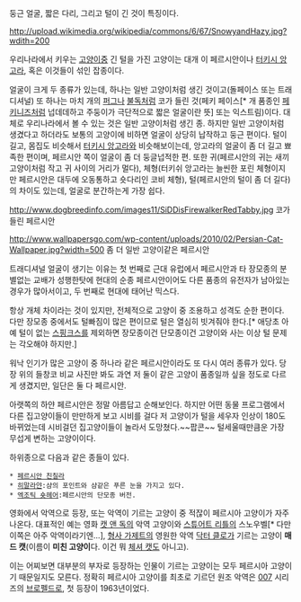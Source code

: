 둥근 얼굴, 짧은 다리, 그리고 털이 긴 것이 특징이다. 

http://upload.wikimedia.org/wikipedia/commons/6/67/SnowyandHazy.jpg?wdith=200


우리나라에서 키우는 [[고양이]]중 긴 털을 가진 고양이는 대개 이 페르시안이나 [[터키시 앙고라]], 혹은 이것들이 섞인 잡종이다.

얼굴이 크게 두 종류가 있는데, 하나는 일반 고양이처럼 생긴 것이고(돌페이스 또는 트래디셔널) 또 하나는 마치 개의 [[퍼그]]나 [[불독]]처럼 코가 들린 것(페키 페이스[* 개 품종인 [[페키니즈]]처럼 넙데데하고 주둥이가 극단적으로 짧은 얼굴이란 뜻] 또는 익스트림)이다. 대체로 우리나라에서 볼 수 있는 것은 일반 고양이처럼 생긴 종. 하지만 일반 고양이처럼 생겼다고 하더라도 보통의 고양이에 비하면 얼굴이 상당히 납작하고 둥근 편이다. 털이 길고, 몸집도 비슷해서 [[터키시 앙고라]]와 비슷해보이는데, 앙고라의 얼굴이 좀 더 길고 뾰족한 편이며, 페르시안 쪽이 얼굴이 좀 더 둥글넙적한 편. 또한 귀(페르시안의 귀는 새끼고양이처럼 작고 귀 사이의 거리가 멀다), 체형(터키쉬 앙고라는 늘씬한 포린 체형이지만 페르시안은 대두에 오동통하고 숏다리인 코비 체형), 털(페르시안의 털이 좀 더 길다)의 차이도 있는데, 얼굴로 분간하는게 가장 쉽다.

http://www.dogbreedinfo.com/images11/SiDDisFirewalkerRedTabby.jpg
코가 들린 페르시안

http://www.wallpapersgo.com/wp-content/uploads/2010/02/Persian-Cat-Wallpaper.jpg?width=500
좀 더 일반 고양이같은 페르시안

트래디셔널 얼굴이 생기는 이유는 첫 번째로 근대 유럽에서 페르시안과 타 장모종의 분별없는 교배가 성행한탓에 현대의 순종 페르시안이어도 다른 품종의 유전자가 남아있는 경우가 많아서이고, 두 번째로 현대에 태어난 믹스다.

항상 개체 차이라는 것이 있지만, 전체적으로 고양이 중 조용하고 성격도 순한 편이다. 다만 장모종 중에서도 털빠짐이 많은 편이므로 털은 열심히 빗겨줘야 한다.[* 애당초 아예 털이 없는 [[스핑크스]]를 제외하면 장모종이건 단모종이건 고양이와 사는 이상 털 문제는 각오해야 하지만.]

워낙 인기가 많은 고양이 중 하나라 같은 페르시안이라도 또 다시 여러 종류가 있다. 당장 위의 들창코 비교 사진만 봐도 과연 저 둘이 같은 고양이 품종일까 싶을 정도로 다르게 생겼지만, 일단은 둘 다 페르시안.

아랫쪽의 하얀 페르시안은 정말 아름답고 순해보인다. 하지만 어떤 동물 프로그램에서 다른 집고양이들이 만만하게 보고 시비를 걸다 저 고양이가 털을 세우자 인상이 180도 바뀌었는데 시비걸던 집고양이들이 놀라서 도망쳤다.~~팝콘~~ 털세울때만큼운 가장 무섭게 변하는 고양이이다.

하위종으로 다음과 같은 종들이 있다.

 * [[페르시안 친칠라]]
 * [[히말라얀]]:샴의 포인트와 샴같은 푸른 눈을 가지고 있다.
 * [[엑조틱 숏헤어]]:페르시안의 단모종 버전.


영화에서 악역으로 등장, 또는 악역이 기르는 고양이 중 적잖이 페르시아 고양이가 자주 나온다. 대표적인 예는 영화 [[캣 앤 독]]의 악역 고양이와 [[스튜어트 리틀]]의 스노우벨[* 다만 이쪽은 아주 악역이라기엔...], [[형사 가제트]]의 영원한 악역 [[닥터 클로]]가 기르는 고양이 '''매드 캣'''(이름이 '''미친 고양이'''다. 이건 뭐 [[체셔 캣]]도 아니고). 

이는 어찌보면  대부분의 부자로 등장하는 인물이 기르는 고양이는 모두 페르시아 고양이기 때문일지도 모른다. 정확히 페르시아 고양이를 최초로 기르던 원조 악역은 [[007]] 시리즈의 [[브로펠드]]로, 첫 등장이 1963년이었다.

